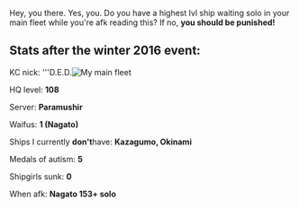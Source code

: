 


Hey, you there. Yes, you. Do you have a highest lvl ship waiting solo in your main fleet while you're afk reading this? If no, '''you should be punished!'''
==Stats after the winter 2016 event:==
KC nick: '''D.E.D.[[File:Ded_Fleet.png|thumb|My main fleet]]

HQ level: '''108'''

Server: '''Paramushir'''

Waifus: '''1 (Nagato)'''

Ships I currently '''don't '''have: '''Kazagumo, Okinami'''

Medals of autism: '''5'''

Shipgirls sunk: '''0'''

When afk: '''Nagato 153+ solo'''